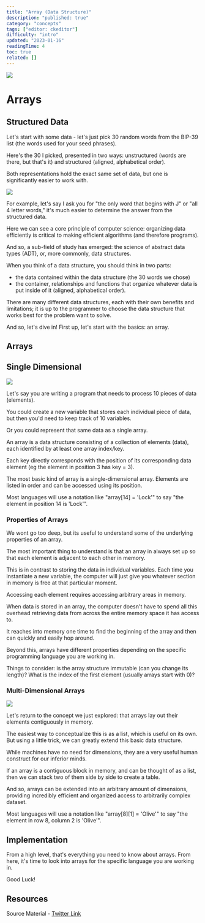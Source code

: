 ```yaml
---
title: "Array (Data Structure)"
description: "published: true"
category: "concepts"
tags: ["editor: ckeditor"]
difficulty: "intro"
updated: "2023-01-16"
readingTime: 4
toc: true
related: []
---
```


![](/images/array-banner.png)

# Arrays

## Structured Data

Let's start with some data - let's just pick 30 random words from the BIP-39 list (the words used for your seed phrases).

Here's the 30 I picked, presented in two ways: unstructured (words are there, but that's it) and structured (aligned, alphabetical order).

Both representations hold the exact same set of data, but one is significantly easier to work with.

![](/images/array-0.png)

For example, let's say I ask you for "the only word that begins with J" or "all 4 letter words," it's much easier to determine the answer from the structured data.

Here we can see a core principle of computer science: organizing data efficiently is critical to making efficient algorithms (and therefore programs).

And so, a sub-field of study has emerged: the science of abstract data types (ADT), or, more commonly, data structures.

When you think of a data structure, you should think in two parts:

*   the data contained within the data structure (the 30 words we chose)
*   the container, relationships and functions that organize whatever data is put inside of it (aligned, alphabetical order).

There are many different data structures, each with their own benefits and limitations; it is up to the programmer to choose the data structure that works best for the problem want to solve.

And so, let's dive in! First up, let's start with the basics: an array.

## Arrays

## Single Dimensional

![](/images/array-1.png)

Let's say you are writing a program that needs to process 10 pieces of data (elements).

You could create a new variable that stores each individual piece of data, but then you'd need to keep track of 10 variables.

Or you could represent that same data as a single array.

An array is a data structure consisting of a collection of elements (data), each identified by at least one array index/key.

Each key directly corresponds with the position of its corresponding data element (eg the element in position 3 has key = 3).

The most basic kind of array is a single-dimensional array. Elements are listed in order and can be accessed using its position.

Most languages will use a notation like "array\[14\] = 'Lock'" to say "the element in position 14 is 'Lock'".

### Properties of Arrays

We wont go too deep, but its useful to understand some of the underlying properties of an array.

The most important thing to understand is that an array in always set up so that each element is adjacent to each other in memory.

This is in contrast to storing the data in individual variables. Each time you instantiate a new variable, the computer will just give you whatever section in memory is free at that particular moment.

Accessing each element requires accessing arbitrary areas in memory.

When data is stored in an array, the computer doesn't have to spend all this overhead retrieving data from across the entire memory space it has access to.

It reaches into memory one time to find the beginning of the array and then can quickly and easily hop around.

Beyond this, arrays have different properties depending on the specific programming language you are working in.

Things to consider: is the array structure immutable (can you change its length)? What is the index of the first element (usually arrays start with 0)?

### Multi-Dimensional Arrays

![](/images/array-2.png)

Let's return to the concept we just explored: that arrays lay out their elements contiguously in memory.

The easiest way to conceptualize this is as a list, which is useful on its own. But using a little trick, we can greatly extend this basic data structure.

While machines have no need for dimensions, they are a very useful human construct for our inferior minds.

If an array is a contiguous block in memory, and can be thought of as a list, then we can stack two of them side by side to create a table.

And so, arrays can be extended into an arbitrary amount of dimensions, providing incredibly efficient and organized access to arbitrarily complex dataset.

Most languages will use a notation like "array\[8\]\[1\] = 'Olive'" to say "the element in row 8, column 2 is 'Olive'".

## Implementation

From a high level, that's everything you need to know about arrays. From here, it's time to look into arrays for the specific language you are working in.

Good Luck!

## Resources

Source Material - [Twitter Link](https://twitter.com/SalomonCrypto/status/1615039118718959619)
